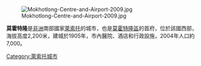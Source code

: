 [[Image:Mokhotlong-Centre-and-Airport-2009.jpg|thumb]]

'''莫霍特隆'''是[[非洲|非洲]]南部國家[[萊索托|萊索托]]的城市，也是[[莫霍特隆區|莫霍特隆區]]的首府，位於該國西部，海拔高度2,200米，建城於1905年，市內醫院、酒店和行政設施，2004年人口約7,000。

[[Category:萊索托城市|Category:萊索托城市]]

{{Lesotho-stub}}